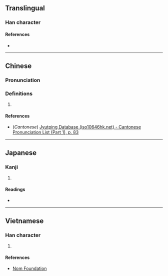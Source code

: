 {{character info}}
==Translingual==

===Han character===
{{Han char|rn=30|rad=口|as=12|sn=15|four=|canj=RQHF|ids=⿰口絜}}

====References====
* {{Han ref|kx=0208.100|dkj=04290|dj=0431.060|hdz=10680.050|uh=5644|ud=22084}}

----

==Chinese==
{{zh-forms}}

===Pronunciation===
{{zh-pron
|m=chī
|c=hek3
|mc=
|oc=
|ma=
|cat=
}}

===Definitions===
{{zh-hanzi}}

# {{rfdef|zh}}

====References====
* (''Cantonese'') [http://www.iso10646hk.net/jp/document/download.jsp Jyutping Database (iso10646hk.net) - Cantonese Pronunciation List (Part 1), p. 83]

----

==Japanese==

===Kanji===
{{ja-kanji|grade=|rs=口12}}

# {{rfdef|ja|sort=口12}}

====Readings====
* {{ja-readings|on=[[きつ]] (kitsu)|kun=}}

----

==Vietnamese==

===Han character===
{{vi-readings|reading=khịt|rs=口12}}

# {{rfdef|vi|sort=口12}}

====References====
* [http://nomfoundation.org/common/nom_details.php?codepoint=5644 Nom Foundation]